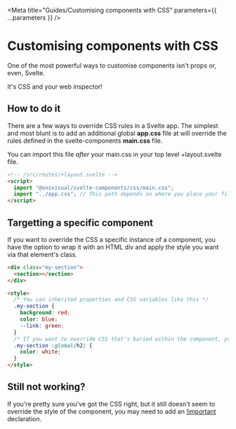 

<Meta title="Guides/Customising components with CSS" parameters={{ ...parameters }} />

# Customising components with CSS

One of the most powerful ways to customise components isn't props or, even, Svelte.

<p class="paragraph">
  <span class="highlight bold">It's CSS and your web inspector!</span>
</p>

## How to do it

There are a few ways to override CSS rules in a Svelte app. The simplest and most blunt is to add an additional global **app.css** file at will override the rules defined in the svelte-components **main.css** file.

You can import this file _after_ your main.css in your top level +layout.svelte file.

```html
<!-- /src/routes/+layout.svelte -->
<script>
  import "@onsvisual/svelte-components/css/main.css";
  import "../app.css"; // This path depends on where you place your file
</script>
```

## Targetting a specific component

If you want to override the CSS a specific instance of a component, you have the option to wrap it with an HTML div and apply the style you want via that element's class.

```html
<div class="my-section">
  <section></section>
</div>

<style>
  /* You can inherited properties and CSS variables like this */
  .my-section {
    background: red;
    color: blue;
    --link: green;
  }
  /* If you want to override CSS that's buried within the component, you need to use Svelte's :global syntax */
  .my-section :global(h2) {
    color: white;
  }
</style>
```

## Still not working?

If you're pretty sure you've got the CSS right, but it still doesn't seem to override the style of the component, you may need to add an [!important](https://developer.mozilla.org/en-US/docs/Web/CSS/important) declaration.
